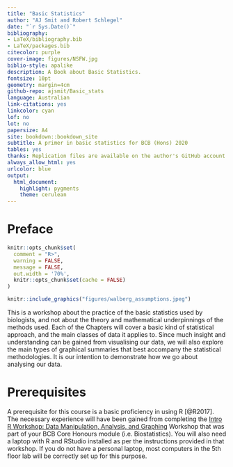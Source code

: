 ```yaml
--- 
title: "Basic Statistics"
author: "AJ Smit and Robert Schlegel"
date: "`r Sys.Date()`"
bibliography:
- LaTeX/bibliography.bib
- LaTeX/packages.bib
citecolor: purple
cover-image: figures/NSFW.jpg
biblio-style: apalike
description: A Book about Basic Statistics.
fontsize: 10pt
geometry: margin=4cm
github-repo: ajsmit/Basic_stats
language: Australian
link-citations: yes
linkcolor: cyan
lof: no
lot: no
papersize: A4
site: bookdown::bookdown_site
subtitle: A primer in basic statistics for BCB (Hons) 2020
tables: yes
thanks: Replication files are available on the author's GitHub account
always_allow_html: yes
urlcolor: blue
output: 
  html_document: 
    highlight: pygments
    theme: cerulean
---
```


# Preface {-}

```r
knitr::opts_chunk$set(
  comment = "R>", 
  warning = FALSE, 
  message = FALSE,
  out.width = '70%',
  knitr::opts_chunk$set(cache = FALSE)
)
```

```r
knitr::include_graphics("figures/walberg_assumptions.jpeg")
```

This is a workshop about the practice of the basic statistics used by biologists, and not about the theory and mathematical underpinnings of the methods used. Each of the Chapters will cover a basic kind of statistical approach, and the main classes of data it applies to. Since much insight and understanding can be gained from visualising our data, we will also explore the main types of graphical summaries that best accompany the statistical methodologies. It is our intention to demonstrate how we go about analysing our data. 

# Prerequisites {-}
A prerequisite for this course is a basic proficiency in using R [@R2017]. The necessary experience will have been gained from completing the [Intro R Workshop: Data Manipulation, Analysis, and Graphing](https://robwschlegel.github.io/Intro_R_Workshop/) Workshop that was part of your BCB Core Honours module (i.e. Biostatistics). You will also need a laptop with R and RStudio installed as per the instructions provided in that workshop. If you do not have a personal laptop, most computers in the 5th floor lab will be correctly set up for this purpose.


